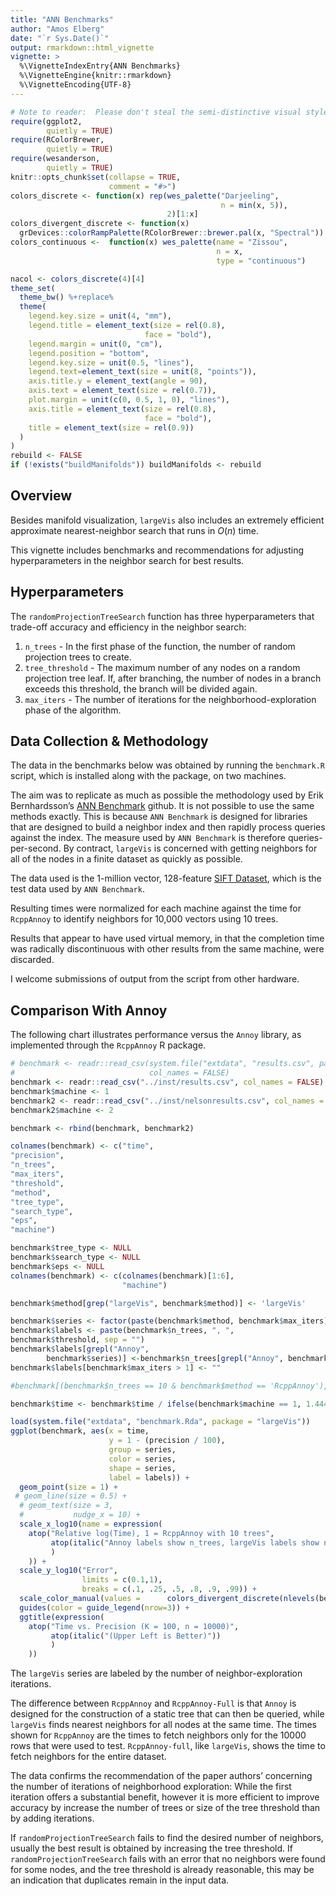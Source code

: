 ```yaml
---
title: "ANN Benchmarks"
author: "Amos Elberg"
date: "`r Sys.Date()`"
output: rmarkdown::html_vignette
vignette: >
  %\VignetteIndexEntry{ANN Benchmarks}
  %\VignetteEngine{knitr::rmarkdown}
  %\VignetteEncoding{UTF-8}
---
```


```r
# Note to reader:  Please don't steal the semi-distinctive visual style I spent several minutes creating for myself.
require(ggplot2, 
        quietly = TRUE)
require(RColorBrewer, 
        quietly = TRUE)
require(wesanderson, 
        quietly = TRUE)
knitr::opts_chunk$set(collapse = TRUE, 
                      comment = "#>")
colors_discrete <- function(x) rep(wes_palette("Darjeeling", 
                                               n = min(x, 5)), 
                                   2)[1:x]
colors_divergent_discrete <- function(x) 
  grDevices::colorRampPalette(RColorBrewer::brewer.pal(x, "Spectral"))
colors_continuous <-  function(x) wes_palette(name = "Zissou",
                                              n = x, 
                                              type = "continuous")

nacol <- colors_discrete(4)[4]
theme_set(
  theme_bw() %+replace%
  theme(
    legend.key.size = unit(4, "mm"), 
    legend.title = element_text(size = rel(0.8),
                              face = "bold"),
    legend.margin = unit(0, "cm"),
    legend.position = "bottom",
    legend.key.size = unit(0.5, "lines"),
    legend.text=element_text(size = unit(8, "points")), 
    axis.title.y = element_text(angle = 90),
    axis.text = element_text(size = rel(0.7)),
    plot.margin = unit(c(0, 0.5, 1, 0), "lines"), 
    axis.title = element_text(size = rel(0.8),
                              face = "bold"),
    title = element_text(size = rel(0.9))
  ) 
)
rebuild <- FALSE
if (!exists("buildManifolds")) buildManifolds <- rebuild
```

## Overview

Besides manifold visualization, `largeVis` also includes an extremely efficient approximate nearest-neighbor search that runs in $O(n)$ time. 

This vignette includes benchmarks and recommendations for adjusting hyperparameters in the neighbor search for best results. 

## Hyperparameters

The `randomProjectionTreeSearch` function has three hyperparameters that trade-off accuracy and efficiency in the neighbor search:

1.  `n_trees` - In the first phase of the function, the number of random projection trees to create.
2.  `tree_threshold` - The maximum number of any nodes on a random projection tree leaf. If, after branching, the number of nodes in a branch exceeds this threshold, the branch will be divided again. 
3.  `max_iters` - The number of iterations for the neighborhood-exploration phase of the algorithm.

## Data Collection \& Methodology

The data in the benchmarks below was obtained by running the `benchmark.R` script, which is installed along with the package, on two machines.  

The aim was to replicate as much as possible the methodology used by Erik Bernhardsson's [ANN Benchmark](https://github.com/erikbern/ann-benchmarks) github.  It is not possible to use the same methods exactly.  This is because `ANN Benchmark` is designed for libraries that are designed to build a neighbor index and then rapidly process queries against the index. The measure used by `ANN Benchmark` is therefore queries-per-second.  By contract, `largeVis` is concerned with getting neighbors for all of the nodes in a finite dataset as quickly as possible. 

The data used is the 1-million vector, 128-feature [SIFT Dataset](http://corpus-texmex.irisa.fr/), which is the test data used by `ANN Benchmark`. 

Resulting times were normalized for each machine against the time for `RcppAnnoy` to identify neighbors for 10,000 vectors using 10 trees. 

Results that appear to have used virtual memory, in that the completion time was radically discontinuous with other results from the same machine, were discarded. 

I welcome submissions of output from the script from other hardware. 

## Comparison With Annoy

The following chart illustrates performance versus the `Annoy` library, as implemented through the `RcppAnnoy` R package.

```r
# benchmark <- readr::read_csv(system.file("extdata", "results.csv", package="largeVis"), 
#                              col_names = FALSE)
benchmark <- readr::read_csv("../inst/results.csv", col_names = FALSE)
benchmark$machine <- 1
benchmark2 <- readr::read_csv("../inst/nelsonresults.csv", col_names = FALSE)
benchmark2$machine <- 2

benchmark <- rbind(benchmark, benchmark2)

colnames(benchmark) <- c("time",
"precision",
"n_trees",
"max_iters",
"threshold",
"method",
"tree_type",
"search_type",
"eps", 
"machine")

benchmark$tree_type <- NULL
benchmark$search_type <- NULL
benchmark$eps <- NULL
colnames(benchmark) <- c(colnames(benchmark)[1:6], 
                         "machine")

benchmark$method[grep("largeVis", benchmark$method)] <- 'largeVis'

benchmark$series <- factor(paste(benchmark$method, benchmark$max_iters))
benchmark$labels <- paste(benchmark$n_trees, ", ",
benchmark$threshold, sep = "")
benchmark$labels[grepl("Annoy",
        benchmark$series)] <-benchmark$n_trees[grepl("Annoy", benchmark$series)]
benchmark$labels[benchmark$max_iters > 1] <- ""

#benchmark[(benchmark$n_trees == 10 & benchmark$method == 'RcppAnnoy'),]

benchmark$time <- benchmark$time / ifelse(benchmark$machine == 1, 1.444920, 1.535254)

```


```r
load(system.file("extdata", "benchmark.Rda", package = "largeVis"))
ggplot(benchmark, aes(x = time, 
                      y = 1 - (precision / 100), 
                      group = series, 
                      color = series, 
                      shape = series,
                      label = labels)) +
  geom_point(size = 1) + 
 # geom_line(size = 0.5) + 
  # geom_text(size = 3, 
  #           nudge_x = 10) +
  scale_x_log10(name = expression(
    atop("Relative log(Time), 1 = RcppAnnoy with 10 trees",
         atop(italic("Annoy labels show n_trees, largeVis labels show n_trees,threshold"))
         )
    )) + 
  scale_y_log10("Error", 
                limits = c(0.1,1), 
                breaks = c(.1, .25, .5, .8, .9, .99)) +
  scale_color_manual(values =      colors_divergent_discrete(nlevels(benchmark$series))(nlevels(benchmark$series))) +
  guides(color = guide_legend(nrow=3)) +
  ggtitle(expression(
    atop("Time vs. Precision (K = 100, n = 10000)",
         atop(italic("(Upper Left is Better)"))
         )
    ))
```


The `largeVis` series are labeled by the number of neighbor-exploration iterations. 

The difference between `RcppAnnoy` and `RcppAnnoy-Full` is that `Annoy` is designed for the construction of a static tree that can then be queried, while `largeVis` finds nearest neighbors for all nodes at the same time. The times shown for `RcppAnnoy` are the times to fetch neighbors only for the 10000 rows that were used to test. `RcppAnnoy-full`, like `largeVis`, shows the time to fetch neighbors for the entire dataset. 

The data confirms the recommendation of the paper authors' concerning the number of iterations of neighborhood exploration: While the first iteration offers a substantial benefit, however it is more efficient to improve accuracy by increase the number of trees or size of the tree threshold than by adding iterations. 

If `randomProjectionTreeSearch` fails to find the desired number of neighbors, usually the best result is obtained by increasing the tree threshold. If `randomProjectionTreeSearch` fails with an error that no neighbors were found for some nodes, and the tree threshold is already reasonable, this may be an indication that duplicates remain in the input data. 
